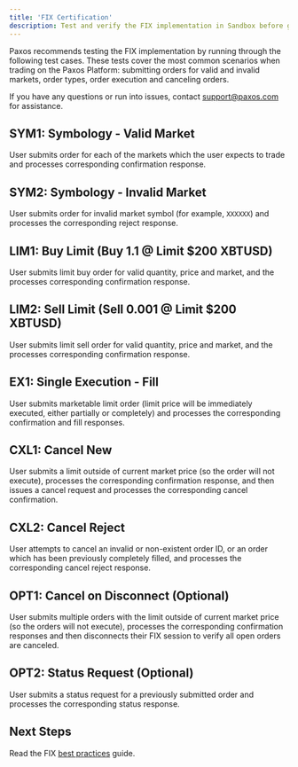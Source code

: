 ```yaml
---
title: 'FIX Certification'
description: Test and verify the FIX implementation in Sandbox before going to Production.
---
```



Paxos recommends testing the FIX implementation by running through the following test cases.
These tests cover the most common scenarios when trading on the Paxos Platform: submitting orders for valid and invalid markets, order types, order execution and canceling orders.

<Tip>

If you have any questions or run into issues, contact support@paxos.com for assistance.

</Tip>

## SYM1: Symbology - Valid Market

User submits order for each of the markets which the user expects to trade and processes corresponding confirmation response.

## SYM2: Symbology - Invalid Market

User submits order for invalid market symbol (for example, `XXXXXX`) and processes the corresponding reject response.

## LIM1: Buy Limit (Buy 1.1 @ Limit $200 XBTUSD)

User submits limit buy order for valid quantity, price and market, and the processes corresponding confirmation response.

## LIM2: Sell Limit (Sell 0.001 @ Limit $200 XBTUSD)

User submits limit sell order for valid quantity, price and market, and the processes corresponding confirmation response.

## EX1: Single Execution - Fill

User submits marketable limit order (limit price will be immediately executed, either partially or completely) and processes the corresponding confirmation and fill responses.

## CXL1: Cancel New

User submits a limit outside of current market price (so the order will not execute), processes the corresponding confirmation response, and then issues a cancel request and processes the corresponding cancel confirmation.

## CXL2: Cancel Reject

User attempts to cancel an invalid or non-existent order ID, or an order which has been previously completely filled, and processes the corresponding cancel reject response.

## OPT1: Cancel on Disconnect (Optional) 

User submits multiple orders with the limit outside of current market price (so the orders will not execute), processes the corresponding confirmation responses and then disconnects their FIX session to verify all open orders are canceled.

## OPT2: Status Request (Optional) 

User submits a status request for a previously submitted order and processes the corresponding status response.

## Next Steps

Read the FIX [best practices](best-practices) guide.

